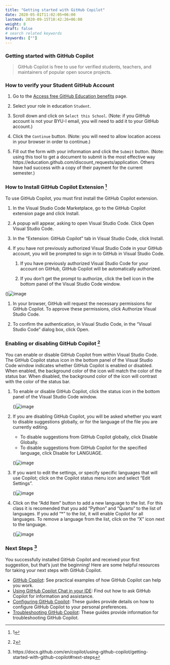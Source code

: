 ```yaml
---
title: "Getting started with GitHub Copilot"
date: 2020-05-01T11:02:05+06:00
lastmod: 2020-09-15T10:42:26+06:00
weight: 8
draft: false
# search related keywords
keywords: [""]
---
```



### Getting started with GitHub Copilot

>GitHub Copilot is free to use for verified students, teachers, and maintainers of popular open source projects.


### How to verify your Student GitHub Account

1. Go to the [Access free GitHub Education benefits](https://education.github.com/discount_requests/application) page.

1. Select your role in education `Student`.

1. Scroll down and click on `Select this School`. (Note: if you GitHub account is not your BYU-I email, you will need to add it to your GitHub account.)

1. Click the `Continue` button. (Note: you will need to allow location access in your browser in order to continue.)

1. Fill out the form with your information and click the `Submit` button. (Note: using this tool to get a document to submit is the most effective way https://education.github.com/discount_requests/application. Others have had success with a copy of their payment for the current semester.)


### How to Install GitHub Copilot Extension ^[1]

To use GitHub Copilot, you must first install the GitHub Copilot extension.

1. In the Visual Studio Code Marketplace, go to the GitHub Copilot extension page and click Install.  

1. A popup will appear, asking to open Visual Studio Code. Click Open Visual Studio Code.  

1. In the "Extension: GitHub Copilot" tab in Visual Studio Code, click Install.  

1. If you have not previously authorized Visual Studio Code in your GitHub account, you will be prompted to sign in to GitHub in Visual Studio Code.  

    1. If you have previously authorized Visual Studio Code for your account on GitHub, GitHub Copilot will be automatically authorized.  

    1. If you don't get the prompt to authorize, click the bell icon in the bottom panel of the Visual Studio Code window.  

()![image](/Images/copilot-activate.png)  

1. In your browser, GitHub will request the necessary permissions for GitHub Copilot. To approve these permissions, click Authorize Visual Studio Code.  

1. To confirm the authentication, in Visual Studio Code, in the "Visual Studio Code" dialog box, click Open.  


### Enabling or disabling GitHub Copilot ^[2]

You can enable or disable GitHub Copilot from within Visual Studio Code. The GitHub Copilot status icon in the bottom panel of the Visual Studio Code window indicates whether GitHub Copilot is enabled or disabled. When enabled, the background color of the icon will match the color of the status bar. When disabled, the background color of the icon will contrast with the color of the status bar.

1. To enable or disable GitHub Copilot, click the status icon in the bottom panel of the Visual Studio Code window.  

    ()![image](/Images/status-icon-visual-studio-code.png)  

1. If you are disabling GitHub Copilot, you will be asked whether you want to disable suggestions globally, or for the language of the file you are currently editing.  

    * To disable suggestions from GitHub Copilot globally, click Disable Globally.  
    * To disable suggestions from GitHub Copilot for the specified language, click Disable for LANGUAGE.  

    ()![image](/Images/disable-copilot-global-or-language.png)  

1. If you want to edit the settings, or specify specific languages that will use Copilot; click on the Copilot status menu icon and select "Edit Settings".  

    ()![image](/Images/copilot-settings.png)

1. Click on the "Add Item" button to add a new language to the list. For this class it is recomended that you add "Python" and "Quarto" to the list of languages. If you add "*" to the list, it will enable Copilot for all languages. To remove a language from the list, click on the "X" icon next to the language.

    ()![image](/Images/copilot_languages.png)


### Next Steps [^3]
You successfully installed GitHub Copilot and received your first suggestion, but that's just the beginning! Here are some helpful resources for taking your next steps with GitHub Copilot.

* [GitHub Copilot](https://copilot.github.com/): See practical examples of how GitHub Copilot can help you work.
* [Using GitHub Copilot Chat in your IDE](https://docs.github.com/en/copilot/github-copilot-chat/using-github-copilot-chat-in-your-ide): Find out how to ask GitHub Copilot for information and assistance.
* [Configuring GitHub Copilot](https://docs.github.com/en/copilot/configuring-github-copilot): These guides provide details on how to configure GitHub Copilot to your personal preferences.
* [Troubleshooting GitHub Copilot](https://docs.github.com/en/copilot/troubleshooting-github-copilot): These guides provide information for troubleshooting GitHub Copilot.

[^1]: https://docs.github.com/en/copilot/using-github-copilot/getting-started-with-github-copilot#about-github-copilot-and-visual-studio-code  
[^2]: https://docs.github.com/en/copilot/using-github-copilot/getting-started-with-github-copilot#enabling-or-disabling-github-copilot-1  
[^3]: https://docs.github.com/en/copilot/using-github-copilot/getting-started-with-github-copilot#next-steps  